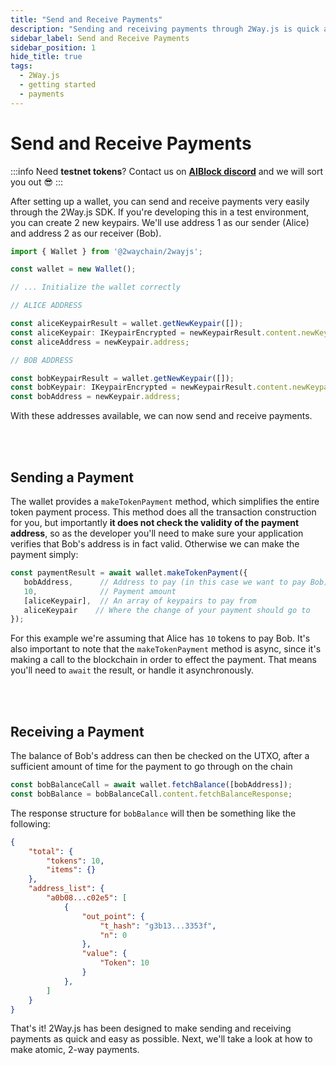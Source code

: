 ```yaml
---
title: "Send and Receive Payments"
description: "Sending and receiving payments through 2Way.js is quick and simple"
sidebar_label: Send and Receive Payments
sidebar_position: 1
hide_title: true
tags:
  - 2Way.js
  - getting started
  - payments
---
```


# Send and Receive Payments

:::info
Need **testnet tokens**? Contact us on [**AIBlock discord**](https://discord.gg/dDgabkJMEG) and we will sort you out 😎
:::

After setting up a wallet, you can send and receive payments very easily through the 2Way.js SDK. If you're developing 
this in a test environment, you can create 2 new keypairs. We'll use address 1 as our sender (Alice) and address 2 as our receiver (Bob).

```javascript
import { Wallet } from '@2waychain/2wayjs';

const wallet = new Wallet();

// ... Initialize the wallet correctly

// ALICE ADDRESS

const aliceKeypairResult = wallet.getNewKeypair([]);
const aliceKeypair: IKeypairEncrypted = newKeypairResult.content.newKeypairResponse;
const aliceAddress = newKeypair.address;

// BOB ADDRESS

const bobKeypairResult = wallet.getNewKeypair([]);
const bobKeypair: IKeypairEncrypted = newKeypairResult.content.newKeypairResponse;
const bobAddress = newKeypair.address;
```

With these addresses available, we can now send and receive payments.

<br></br>

## Sending a Payment

The wallet provides a `makeTokenPayment` method, which simplifies the entire token payment process. This method does all the transaction construction for you, but importantly **it does not check the validity of the payment address**, so 
as the developer you'll need to make sure your application verifies that Bob's address is in fact valid. Otherwise we can make the payment simply:

```javascript
const paymentResult = await wallet.makeTokenPayment({
   bobAddress,      // Address to pay (in this case we want to pay Bob)
   10,              // Payment amount
   [aliceKeypair],  // An array of keypairs to pay from
   aliceKeypair    // Where the change of your payment should go to
});
```

For this example we're assuming that Alice has `10` tokens to pay Bob. It's also important to note that the `makeTokenPayment` method is async, since it's making a call to the blockchain in order to effect the payment. That means 
you'll need to `await` the result, or handle it asynchronously.

<br></br>

## Receiving a Payment

The balance of Bob's address can then be checked on the UTXO, after a sufficient amount of time for the payment to go through on the chain

```javascript
const bobBalanceCall = await wallet.fetchBalance([bobAddress]);
const bobBalance = bobBalanceCall.content.fetchBalanceResponse;
```

The response structure for `bobBalance` will then be something like the following:

```json
{
    "total": {
        "tokens": 10,
        "items": {}
    },
    "address_list": {
        "a0b08...c02e5": [
            {
                "out_point": {
                    "t_hash": "g3b13...3353f",
                    "n": 0
                },
                "value": {
                    "Token": 10
                }
            },
        ]
    }
}
```

That's it! 2Way.js has been designed to make sending and receiving payments as quick and easy as possible. Next, we'll take a look at how to make atomic, 2-way payments.
